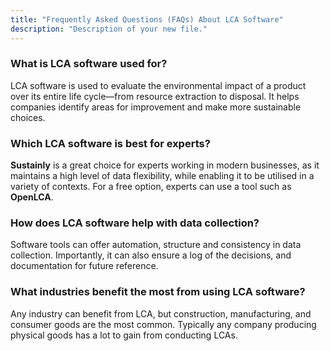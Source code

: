 ```yaml
---
title: "Frequently Asked Questions (FAQs) About LCA Software"
description: "Description of your new file."
---
```


### **What is LCA software used for?**

LCA software is used to evaluate the environmental impact of a product over its entire life cycle—from resource extraction to disposal. It helps companies identify areas for improvement and make more sustainable choices.

### **Which LCA software is best for experts?**

**Sustainly** is a great choice for experts working in modern businesses, as it maintains a high level of data flexibility, while enabling it to be utilised in a variety of contexts. For a free option, experts can use a tool such as **OpenLCA**.

### **How does LCA software help with data collection?**

Software tools can offer automation, structure and consistency in data collection. Importantly, it can also ensure a log of the decisions, and documentation for future reference. 

### **What industries benefit the most from using LCA software?**

Any industry can benefit from LCA, but construction, manufacturing, and consumer goods are the most common. Typically any company producing physical goods has a lot to gain from conducting LCAs.